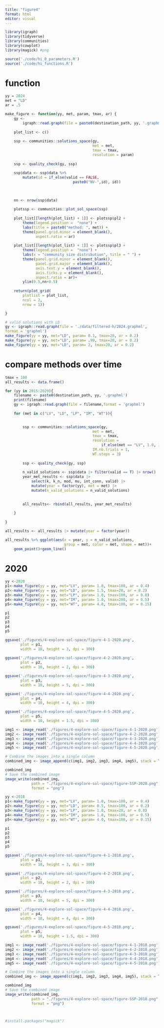 ```yaml
---
title: "figure4"
format: html
editor: visual
---
```


```r
library(igraph)
library(tidyverse)
library(communities)
library(cowplot)
library(magick) #png

source('./code/hi_0_parameters.R')
source('./code/hi_functions.R')

```

# function

```r
yy = 2024
met = "LD"
ar = .5

make_figure <- function(yy, met, param, tmax, ar) {
    gy <-
        igraph::read.graph(file = paste0(destination_path, yy, '.graphml'),format = 'graphml')
    
    plot_list <- c()
    
    ssp <- communities::solutions_space(gy,
                                        met = met,
                                        tmax = tmax,
                                        resolution = param)
    
    ssp <- quality_check(gy, ssp)
    
    ssp$data <- ssp$data %>%
        mutate(id = if_else(valid == FALSE, 
                               paste0("NV-",id), id))
    
    
    
    nn <- nrow(ssp$data) 
    
    plotssp <- communities::plot_sol_space(ssp)
    
    plot_list[[length(plot_list) + 1]] <- plotssp$pl2 +
        theme(legend.position =  "none") +
        labs(title = paste0("method: ", met)) +
        theme(panel.grid.minor = element_blank(),  
              aspect.ratio = ar)   
    
    plot_list[[length(plot_list) + 1]] <- plotssp$pl3 +
        theme(legend.position =  "none") +
        labs(x = "community size distribution", title = " ") +
        theme(panel.grid.minor = element_blank(),
              panel.grid.major = element_blank(),
              axis.text.y = element_blank(),  
              axis.ticks.y = element_blank(),
              aspect.ratio = ar)+
        ylim(0.5,nn+0.5) 
    
    return(plot_grid(
        plotlist = plot_list,
        ncol = 2,
        nrow = 1))

}

```

```r
# valid solutions with LD
gy <- igraph::read.graph(file = './data/filtered-h/2024.graphml',
format = 'graphml')
make_figure(yy = yy, met="LD", param= 0.1, tmax=20, ar = 0.2)
make_figure(yy = yy, met="LD", param= .99, tmax=20, ar = 0.2)
make_figure(yy = yy, met="LD", param= 2, tmax=20, ar = 0.2) 
```

# compare methods over time

```r
tmax = 100
all_results <- data.frame()

for (yy in 2015:2029){
    filename <- paste0(destination_path, yy, '.graphml')
    print(filename)
    gy <- igraph::read.graph(file = filename,format = 'graphml')
    
    for (met in c("LV", "LD", "LP", "IM", "WT")){

        
        ssp <- communities::solutions_space(gy,
                                        met = met,
                                        tmax = tmax,
                                        resolution = 
                                            if_else(met == "LV", 1.0, 1.5),
                                        IM.nb.trials = 1,
                                        WT.steps = 3)
        
        ssp <- quality_check(gy, ssp)
        
        n_valid_solutions <- ssp$data |> filter(valid == T) |> nrow()
        year_met_results <- ssp$data |> 
            select(k, k_n, mod, mu, int_conn, valid) |>
            mutate(year = factor(yy), met = met) |>
            mutate(n_valid_solutions = n_valid_solutions)
        
        
        all_results<- rbind(all_results, year_met_results)
        
    }
    
}

all_results <- all_results |> mutate(year = factor(year))
```

```r
all_results %>% ggplot(aes(x = year, y = n_valid_solutions, 
                           group = met, color = met, shape = met))+
    geom_point()+geom_line()

```

# 2020

```r
yy <-2020
p1<-make_figure(yy = yy, met="LV", param= 1.0, tmax=100, ar = 0.4)
p2<-make_figure(yy = yy, met="LD", param= 1.5, tmax=20, ar = 0.2)
p3<-make_figure(yy = yy, met="LP", param= 1.0, tmax=100, ar = 0.8)
p4<-make_figure(yy = yy, met="IM", param= 1.0, tmax=200, ar = 0.5)
p5<-make_figure(yy = yy, met="WT", param= 4.0, tmax=100, ar = 0.15)

p1
p2
p3
p4
p5

ggsave('./figures/4-explore-sol-space/figure-4-1-2020.png', 
       plot = p1, 
       width = 10, height = 3, dpi = 300)
 
ggsave('./figures/4-explore-sol-space/figure-4-2-2020.png', 
       plot = p2, 
       width = 10, height = 2, dpi = 300)

ggsave('./figures/4-explore-sol-space/figure-4-3-2020.png', 
       plot = p3, 
       width = 10, height = 5, dpi = 300)

ggsave('./figures/4-explore-sol-space/figure-4-4-2020.png', 
       plot = p4, 
       width = 10, height = 4, dpi = 300)

ggsave('./figures/4-explore-sol-space/figure-4-5-2020.png', 
       plot = p5, 
       width = 10, height = 1.5, dpi = 300)

img1 <- image_read('./figures/4-explore-sol-space/figure-4-1-2020.png')
img2 <- image_read('./figures/4-explore-sol-space/figure-4-2-2020.png')
img3 <- image_read('./figures/4-explore-sol-space/figure-4-3-2020.png')
img4 <- image_read('./figures/4-explore-sol-space/figure-4-4-2020.png')
img5 <- image_read('./figures/4-explore-sol-space/figure-4-5-2020.png')

# Combine the images into a single column
combined_img <- image_append(c(img1, img2, img3, img4, img5), stack = TRUE)

combined_img
# Save the combined image
image_write(combined_img, 
            path = "./figures/4-explore-sol-space/figure-SSP-2020.png", 
            format = "png")
```

```r
yy <-2018
p1<-make_figure(yy = yy, met="LV", param= 1.0, tmax=100, ar = 0.4)
p2<-make_figure(yy = yy, met="LD", param= 0.5, tmax=100, ar = 0.2)
p3<-make_figure(yy = yy, met="LP", param= 1.0, tmax=20, ar = 0.8)
p4<-make_figure(yy = yy, met="IM", param= 1.0, tmax=100, ar = 0.5)
p5<-make_figure(yy = yy, met="WT", param= 4.0, tmax=100, ar = 0.15)

p1
p2
p3
p4
p5

ggsave('./figures/4-explore-sol-space/figure-4-1-2018.png', 
       plot = p1, 
       width = 10, height = 3, dpi = 300)
 
ggsave('./figures/4-explore-sol-space/figure-4-2-2018.png', 
       plot = p2, 
       width = 10, height = 2, dpi = 300)

ggsave('./figures/4-explore-sol-space/figure-4-3-2018.png', 
       plot = p3, 
       width = 10, height = 5, dpi = 300)

ggsave('./figures/4-explore-sol-space/figure-4-4-2018.png', 
       plot = p4, 
       width = 10, height = 4, dpi = 300)

ggsave('./figures/4-explore-sol-space/figure-4-5-2018.png', 
       plot = p5, 
       width = 10, height = 1.5, dpi = 300)

img1 <- image_read('./figures/4-explore-sol-space/figure-4-1-2018.png')
img2 <- image_read('./figures/4-explore-sol-space/figure-4-2-2018.png')
img3 <- image_read('./figures/4-explore-sol-space/figure-4-3-2018.png')
img4 <- image_read('./figures/4-explore-sol-space/figure-4-4-2018.png')
img5 <- image_read('./figures/4-explore-sol-space/figure-4-5-2018.png')

# Combine the images into a single column
combined_img <- image_append(c(img1, img2, img3, img4, img5), stack = TRUE)

combined_img
# Save the combined image
image_write(combined_img, 
            path = "./figures/4-explore-sol-space/figure-SSP-2018.png", 
            format = "png")
 
```

```r
```

```r
#install.packages("magick")

```
